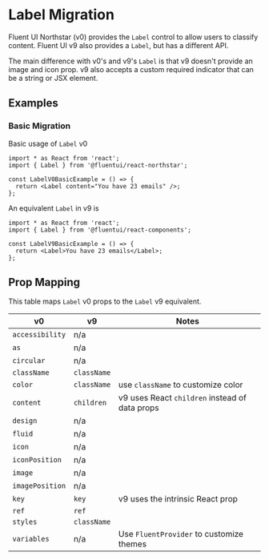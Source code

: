 
<Meta title="Concepts/Migration/from v0/Components/Label Migration" />

# Label Migration

Fluent UI Northstar (v0) provides the `Label` control to allow users to classify content. Fluent UI v9 also provides a `Label`, but has a different API.

The main difference with v0's and v9's `Label` is that v9 doesn't provide an image and icon prop. v9 also accepts a custom required indicator that can be a string or JSX element.

## Examples

### Basic Migration

Basic usage of `Label` v0

```tsx
import * as React from 'react';
import { Label } from '@fluentui/react-northstar';

const LabelV0BasicExample = () => {
  return <Label content="You have 23 emails" />;
};
```

An equivalent `Label` in v9 is

```tsx
import * as React from 'react';
import { Label } from '@fluentui/react-components';

const LabelV9BasicExample = () => {
  return <Label>You have 23 emails</Label>;
};
```

## Prop Mapping

This table maps `Label` v0 props to the `Label` v9 equivalent.

| v0              | v9          | Notes                                          |
| --------------- | ----------- | ---------------------------------------------- |
| `accessibility` | n/a         |                                                |
| `as`            | n/a         |                                                |
| `circular`      | n/a         |                                                |
| `className`     | `className` |                                                |
| `color`         | `className` | use `className` to customize color             |
| `content`       | `children`  | v9 uses React `children` instead of data props |
| `design`        | n/a         |                                                |
| `fluid`         | n/a         |                                                |
| `icon`          | n/a         |                                                |
| `iconPosition`  | n/a         |                                                |
| `image`         | n/a         |                                                |
| `imagePosition` | n/a         |                                                |
| `key`           | `key`       | v9 uses the intrinsic React prop               |
| `ref`           | `ref`       |                                                |
| `styles`        | `className` |                                                |
| `variables`     | n/a         | Use `FluentProvider` to customize themes       |
